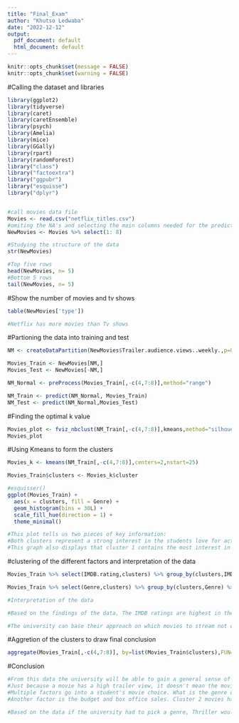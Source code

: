 ---
title: "Final_Exam"
author: "Khutso Ledwaba"
date: "2022-12-12"
output:
  pdf_document: default
  html_document: default
---

```{r setup, include=FALSE}
knitr::opts_chunk$set(message = FALSE)
knitr::opts_chunk$set(warning = FALSE)
```

#Calling the dataset and libraries
```{r}
library(ggplot2)
library(tidyverse)
library(caret)
library(caretEnsemble)
library(psych)
library(Amelia)
library(mice)
library(GGally)
library(rpart)
library(randomForest)
library("class")
library("factoextra")
library("ggpubr")
library("esquisse")
library("dplyr")


#call movies data file
Movies <- read.csv("netflix_titles.csv")
#omiting the NA's and selecting the main columns needed for the prediction
NewMovies <- Movies %>% select(1: 8)

#Studying the structure of the data
str(NewMovies)

#Top five rows
head(NewMovies, n= 5)
#Bottom 5 rows
tail(NewMovies, n= 5)
```

#Show the number of movies and tv shows
```{r}
table(NewMovies['type'])

#Netflix has more movies than Tv shows
```

#Partioning the data into training and test
```{r}
NM <- createDataPartition(NewMovies$Trailer.audience.views..weekly.,p=0.7,list=F)

Movies_Train <- NewMovies[NM,]
Movies_Test <- NewMovies[-NM,]

NM_Normal <- preProcess(Movies_Train[,-c(4,7:8)],method="range")

NM_Train <- predict(NM_Normal, Movies_Train)
NM_Test <- predict(NM_Normal,Movies_Test)
```

#Finding the optimal k value
```{r}
Movies_plot <- fviz_nbclust(NM_Train[,-c(4,7:8)],kmeans,method="silhouette")
Movies_plot
```
 
#Using Kmeans to form the clusters
```{r}
Movies_k <- kmeans(NM_Train[,-c(4,7:8)],centers=2,nstart=25)

Movies_Train$clusters <- Movies_k$cluster

#esquisser()
ggplot(Movies_Train) +
  aes(x = clusters, fill = Genre) +
  geom_histogram(bins = 30L) +
  scale_fill_hue(direction = 1) +
  theme_minimal()

#This plot tells us two pieces of key information:
#Both clusters represent a strong interest in the students love for action and thriller genre movies. A key area for the university to focus on.
#This graph also displays that cluster 1 contains the most interest in each Genre with Action being the highest. Analyzing the the data it shows that even though Cluster 2 had more audience views for the movie trailers. The trailers in cluster 1 were of higher quality and that's what drew in the students to those films.
```

#clustering of the different factors and interpretation of the data
```{r}
Movies_Train %>% select(IMDB.rating,clusters) %>% group_by(clusters,IMDB.rating) %>% count()

Movies_Train %>% select(Genre,clusters) %>% group_by(clusters,Genre) %>% count()

#Interpretation of the data

#Based on the findings of the data, The IMDB ratings are highest in the cluster one group which is indicative of why most genre categories have the highest view in cluster one, because Cluster one contains the best selection of movie choices.

#The university can base their approach on which movies to stream not only on the genre of well liked movies but also the imdb ranking of those movies.
```

#Aggretion of the clusters to draw final conclusion
```{r}
aggregate(Movies_Train[,-c(4,7:8)], by=list(Movies_Train$clusters),FUN="median")
```

#Conclusion
```{r}
#From this data the university will be able to gain a general sense of what movies/shows they can release to the student body.
#Just because a movie has a high trailer view, it doesn't mean the movie will be watched.
#Multiple factors go into a student's movie choice. What is the genre of the film? How well is it rated by the public and critics alike?
#Another factor is the budget and box office sales. Cluster 2 movies had the highest budget, but they were the most poorly rated by the critics. 

#Based on the data if the university had to pick a genre, Thriller would be the best option because it performed well in both clusters. The reason being is that Thriller comprises elements of all genres allowing almost each person to enjoy it.
```



